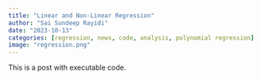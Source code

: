 ```yaml
---
title: "Linear and Non-Linear Regression"
author: "Sai Sundeep Rayidi"
date: "2023-10-13"
categories: [regression, news, code, analysis, polynomial regression]
image: "regression.png"
---
```


This is a post with executable code.
